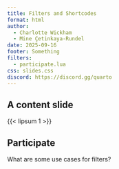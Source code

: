 ```yaml
---
title: Filters and Shortcodes
format: html
author: 
  - Charlotte Wickham
  - Mine Çetinkaya-Rundel
date: 2025-09-16
footer: Something
filters:
  - participate.lua
css: slides.css
discord: https://discord.gg/quarto
---
```


## A content slide

{{< lipsum 1 >}}

## Participate 

::: {.participate}
What are some use cases for filters?
:::


